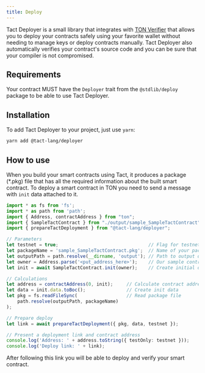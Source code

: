 ```yaml
---
title: Deploy
---
```


Tact Deployer is a small library that integrates with [TON Verifier](https://verifier.ton.org) that allows you to deploy your contracts safely using your favorite wallet without needing to manage keys or deploy contracts manually. Tact Deployer also automatically verifies your contract's source code and you can be sure that your compiler is not compromised.

## Requirements

Your contract MUST have the `Deployer` trait from the `@stdlib/deploy` package to be able to use Tact Deployer.

## Installation

To add Tact Deployer to your project, just use `yarn`:

```bash
yarn add @tact-lang/deployer
```

## How to use

When you build your smart contracts using Tact, it produces a package (\*.pkg) file that has all the required information about the built smart contract. To deploy a smart contract in TON you need to send a message with `init` data attached to it.

```typescript
import * as fs from 'fs';
import * as path from 'path';
import { Address, contractAddress } from "ton";
import { SampleTactContract } from "./output/sample_SampleTactContract";
import { prepareTactDeployment } from "@tact-lang/deployer";

// Parameters
let testnet = true;                                 // Flag for testnet or mainnet
let packageName = 'sample_SampleTactContract.pkg';  // Name of your package to deploy
let outputPath = path.resolve(__dirname, 'output'); // Path to output directory
let owner = Address.parse('<put_address_here>');    // Our sample contract has an owner
let init = await SampleTactContract.init(owner);    // Create initial data for our contract

// Calculations
let address = contractAddress(0, init);     // Calculate contract address. MUST match with the address in the verifier
let data = init.data.toBoc();               // Create init data
let pkg = fs.readFileSync(                  // Read package file
    path.resolve(outputPath, packageName)
);

// Prepare deploy
let link = await prepareTactDeployment({ pkg, data, testnet });

// Present a deployment link and contract address
console.log('Address: ' + address.toString({ testOnly: testnet }));
console.log('Deploy link: ' + link);
```

After following this link you will be able to deploy and verify your smart contract.
